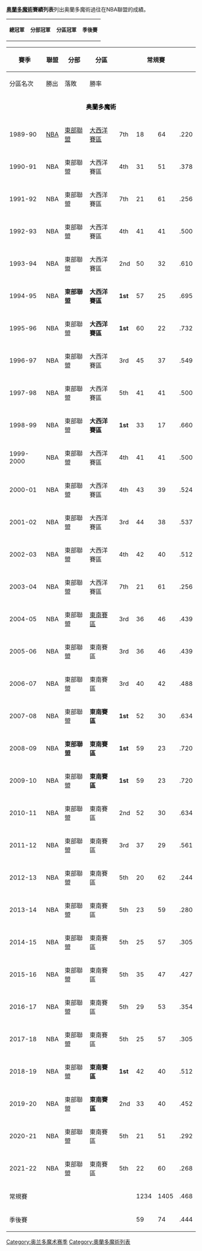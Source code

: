 {{noteTA
|G1=NBA
}}
'''[[奥蘭多魔術|奥蘭多魔術]]賽績列表'''列出奥蘭多魔術過往在NBA聯盟的成績。

{| class="wikitable"
|bgcolor="#FFCCCC"|<small>'''總冠軍''' </small>
|bgcolor="#ddffdd"|<small>'''分部冠軍'''</small>
|bgcolor="#D0E7FF"|<small>'''分區冠軍'''</small>
|bgcolor="#96CDCD"|<small>'''季後賽'''</small>
|}

{|class="wikitable" style="font-size:95%"
|-
!rowspan="2"|賽季
!rowspan="2"|聯盟
!rowspan="2"|分部
!rowspan="2"|分區
!colspan="4"|常規賽
!rowspan="2"|[[NBA季後賽|季後賽]]
!rowspan="2"|獎項
!rowspan="2"|總教練
|-
!分區名次
!勝出
!落敗
!勝率
|-
|colspan="11" align=center bgcolor="#007CC5" | <font color="Black">'''奥蘭多魔術'''
|-align="center"
|1989-90 || [[NBA|NBA]] || [[東部聯盟_(NBA)|東部聯盟]] || [[NBA大西洋賽區|大西洋賽區]] || 7th || 18 || 64 || .220 || || ||[[马特·古奥卡斯|马特·古奥卡斯]]
|-align="center"
|1990-91 || NBA || 東部聯盟 || 大西洋賽區 || 4th || 31 || 51 || .378 || || ||[[马特·古奥卡斯|马特·古奥卡斯]]
|-align="center"
|1991-92 || NBA || 東部聯盟 || 大西洋賽區 || 7th || 21 || 61 || .256 || || ||[[马特·古奥卡斯|马特·古奥卡斯]]
|-align="center"
|1992-93 || NBA || 東部聯盟 || 大西洋賽區 || 4th || 41 || 41 || .500|| || ||[[马特·古奥卡斯|马特·古奥卡斯]]
|-align="center"
|1993-94 || NBA || 東部聯盟 || 大西洋賽區 || bgcolor="#96CDCD"|2nd || 50 || 32 || .610 || 第一輪落敗 ([[印第安那步行者|印第安那步行者]]) 3-0|| ||[[布赖恩·希尔_(篮球教练)|布赖恩·希尔]]
|-align="center"
|1994-95 || NBA || bgcolor="#ddffdd"|'''東部聯盟''' || bgcolor="#D0E7FF"|'''大西洋賽區''' ||  bgcolor="#D0E7FF"|'''1st''' || 57 || 25 || .695 || 第一輪勝出 ([[波士頓凱爾特人|波士頓凱爾特人]]) 3-1<br /> 分區半決賽勝出 ([[芝加哥公牛|芝加哥公牛]]) 4-2<br /> [[NBA分區決賽|分區決賽]]勝出 ([[印第安那步行者|印第安那步行者]]) 4-3<br /> [[NBA總決賽|NBA總決賽]]落敗 ([[休斯敦火箭|休斯敦火箭]]) 4-0|| ||[[布赖恩·希尔_(篮球教练)|布赖恩·希尔]] 
|-align="center"
|1995-96 || NBA || 東部聯盟 || bgcolor="#D0E7FF"|'''大西洋賽區''' || bgcolor="#D0E7FF"|'''1st''' || 60 || 22 || .732 || 第一輪勝出 ([[底特律活塞|底特律活塞]]) 3-0<br /> 分區半決賽勝出 ([[亚特兰大老鹰|亚特兰大老鹰]]) 4-1<br /> [[NBA分區決賽|分區決賽]]落敗 ([[芝加哥公牛|芝加哥公牛]]) 4-0||  ||[[布赖恩·希尔_(篮球教练)|布赖恩·希尔]]
|-align="center"
|1996-97 || NBA || 東部聯盟 || 大西洋賽區 || bgcolor="#96CDCD"|3rd || 45 || 37 || .549 || 第一輪落敗 ([[迈阿密热火|迈阿密热火]]) 3-2|| ||[[布赖恩·希尔_(篮球教练)|布赖恩·希尔]]<br>[[里奇·阿杜巴图|里奇·阿杜巴图]]
|-align="center"
|1997-98 || NBA || 東部聯盟 || 大西洋賽區 || 5th || 41 || 41 || .500||  ||  ||[[查克·戴利|查克·戴利]]
|-align="center"
|1998-99 || NBA || 東部聯盟 || bgcolor="#D0E7FF"|'''大西洋賽區''' || bgcolor="#D0E7FF"|'''1st''' || 33 || 17 || .660 || 第一輪落敗 ([[费城76人|费城76人]]) 3-1|| ||[[查克·戴利|查克·戴利]]
|-align="center"
|1999-2000 || NBA || 東部聯盟 || 大西洋賽區 || 4th || 41 || 41 || .500||  || ||[[道格·里弗斯|道格·里弗斯]]
|-align="center"
|2000-01 || NBA || 東部聯盟 || 大西洋賽區 || bgcolor="#96CDCD"|4th || 43 || 39 || .524 || 第一輪落敗 ([[密尔沃基雄鹿|密尔沃基雄鹿]]) 3-1|| ||[[道格·里弗斯|道格·里弗斯]]
|-align="center"
|2001-02 || NBA || 東部聯盟 || 大西洋賽區 || bgcolor="#96CDCD"|3rd || 44 || 38 || .537 || 第一輪落敗 ([[新奥尔良黄蜂|夏洛特黄蜂]]) 3-1||  ||[[道格·里弗斯|道格·里弗斯]]
|-align="center"
|2002-03 || NBA || 東部聯盟 || 大西洋賽區 || bgcolor="#96CDCD"|4th || 42 || 40 || .512 || 第一輪落敗 ([[底特律活塞|底特律活塞]]) 4-3|| ||[[道格·里弗斯|道格·里弗斯]]
|-align="center"
|2003-04 || NBA || 東部聯盟 || 大西洋賽區 || 7th || 21 || 61 || .256|| ||  ||[[道格·里弗斯|道格·里弗斯]]<br>[[约翰尼·戴维斯_(篮球教练)|约翰尼·戴维斯]]
|-align="center"
|2004-05 || NBA || 東部聯盟 || [[NBA東南賽區|東南賽區]] || 3rd || 36 || 46 || .439|| || ||[[约翰尼·戴维斯_(篮球教练)|约翰尼·戴维斯]]<br>[[克里斯·简特|克里斯·简特]]<br>[[布赖恩·希尔_(篮球教练)|布赖恩·希尔]]
|-align="center"
|2005-06 || NBA || 東部聯盟 || 東南賽區 || 3rd || 36 || 46 || .439|| || || [[布赖恩·希尔_(篮球教练)|布赖恩·希尔]]
|-align="center"
|2006-07 || NBA || 東部聯盟 || 東南賽區 || bgcolor="#96CDCD"|3rd || 40 || 42 || .488 || 第一輪落敗 ([[底特律活塞|底特律活塞]]) 4-0|| ||[[布赖恩·希尔_(篮球教练)|布赖恩·希尔]]
|-align="center"
|2007-08 || NBA || 東部聯盟 || bgcolor="#D0E7FF"|'''東南賽區''' || bgcolor="#D0E7FF"|'''1st''' || 52 || 30 || .634 || 第一輪勝出 ([[多倫多速龍|-{zh-hans:多伦多猛龙;zh-hk:多倫多速龍;zh-tw:多倫多暴龍;}-]]) 4-1<br /> 分區半決賽落败 （[[底特律活塞|底特律活塞]]）4-1|| ||[[斯坦·范甘迪|斯坦·范甘迪]]
|-align="center"
|2008-09 || NBA || bgcolor="#ddffdd"|'''東部聯盟''' || bgcolor="#D0E7FF"|'''東南賽區''' ||  bgcolor="#D0E7FF"|'''1st''' || 59 || 23 || .720||bgcolor="#ddffdd" |第一輪勝出 ([[费城76人|费城76人]]) 4-2<br /> 分區半決賽勝出 ([[波士頓凱爾特人|波士頓凱爾特人]]) 4-3<br />分區決賽勝出([[克里夫蘭騎士|克里夫蘭騎士]]) 4-2<br /> [[NBA總決賽|NBA總決賽]]落敗 （[[洛杉磯湖人|洛杉磯湖人]]）4-1||  ||[[斯坦·范甘迪|斯坦·范甘迪]]
|-align="center"
|2009-10 || NBA || 東部聯盟 || bgcolor="#D0E7FF"|'''東南賽區''' ||  bgcolor="#D0E7FF"|'''1st''' || 59 || 23 || .720||第一輪勝出 ([[夏洛特山貓|夏洛特山貓]]) 4-0<br /> 分區半決賽勝出 ([[亞特蘭大老鷹|亞特蘭大老鷹]]) 4-0<br />分區決賽落敗([[波士頓凱爾特人|波士頓凱爾特人]]) 4-2||  ||[[斯坦·范甘迪|斯坦·范甘迪]]
|-align="center"
|2010-11 || NBA || 東部聯盟 || 東南賽區 ||  bgcolor="#D0E7FF"|2nd || 52 || 30 || .634||第一輪落敗 ([[亞特蘭大老鷹|亞特蘭大老鷹]]) 4-2|| ||[[斯坦·范甘迪|斯坦·范甘迪]]
|-align="center"
|2011-12 || NBA || 東部聯盟 || 東南賽區 ||  bgcolor="#96CDCD"|3rd || 37 || 29 || .561||第一輪落敗 ([[印第安納溜馬|印第安納溜馬]]) 4-1|| ||[[斯坦·范甘迪|斯坦·范甘迪]]
|-align="center"
|2012-13 || NBA || 東部聯盟 || 東南賽區 || 5th || 20 || 62 || .244||　|| ||[[雅克·沃恩|雅克·沃恩]]
|-align="center"
|2013-14 || NBA || 東部聯盟 || 東南賽區 || 5th || 23 || 59 || .280||　|| ||[[雅克·沃恩|雅克·沃恩]]
|-align="center"
|2014-15 || NBA || 東部聯盟 || 東南賽區 || 5th || 25 || 57 || .305||　|| ||[[雅克·沃恩|雅克·沃恩]]<br>[[詹姆斯·博雷戈|詹姆斯·博雷戈]]
|-align="center"
|2015-16 || NBA || 東部聯盟 || 東南賽區 || 5th || 35 || 47 || .427||　|| ||[[斯科特·斯凱爾斯|斯科特·斯凱爾斯]]
|-align="center"
|2016-17 || NBA || 東部聯盟 || 東南賽區 || 5th || 29 || 53 || .354||　|| ||[[法蘭克·沃格爾|法蘭克·沃格爾]]
|-align="center"
|2017-18 || NBA || 東部聯盟 || 東南賽區 || 5th || 25 || 57 || .305||　|| ||[[法蘭克·沃格爾|法蘭克·沃格爾]]
|-align="center"
|2018-19 || NBA || 東部聯盟 || bgcolor="#D0E7FF"|'''東南賽區''' || bgcolor="#D0E7FF"|'''1st''' || 42 || 40 || .512||第一輪 ([[多倫多暴龍|多倫多暴龍]]) 1-4|| ||[[史蒂夫·克利福德|史蒂夫·克利福德]]
|-align="center"
|2019-20 || NBA || 東部聯盟 || bgcolor="#D0E7FF"|'''東南賽區''' || 2nd || 33 || 40 || .452||第一輪 ([[密爾瓦基公鹿|密爾瓦基公鹿]]) 1-4|| ||[[史蒂夫·克利福德|史蒂夫·克利福德]]
|-align="center"
|2020-21 || NBA || 東部聯盟 || 東南賽區 || 5th || 21 || 51 || .292|| || ||[[史蒂夫·克利福德|史蒂夫·克利福德]]
|-align="center"
|2021-22 || NBA || 東部聯盟 || 東南賽區 || 5th || 22 || 60 || .268 || || || [[賈邁爾·莫斯利|賈邁爾·莫斯利]]
|-
!colspan="5"|常規賽 || 1234 || 1405 ||.468 || ||
|-
!colspan="5"|季後賽 || 59 || 74 || .444 || 1次東區冠軍 || 
|}

{{NBA season-by-season team history}}

[[Category:奥兰多魔术赛季|Category:奥兰多魔术赛季]]
[[Category:奧蘭多魔術列表|Category:奧蘭多魔術列表]]